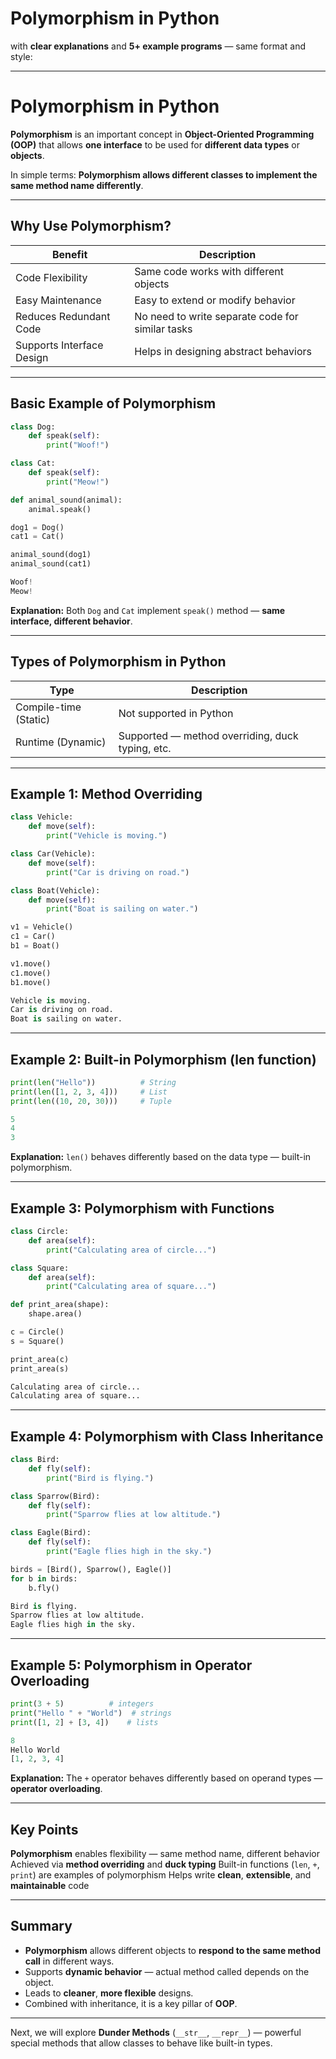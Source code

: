 # Polymorphism in Python

with **clear explanations** and **5+ example programs** — same format and style:

---

# Polymorphism in Python

**Polymorphism** is an important concept in **Object-Oriented Programming (OOP)** that allows **one interface** to be used for **different data types** or **objects**.

In simple terms:
**Polymorphism allows different classes to implement the same method name differently**.

---

## Why Use Polymorphism?

| Benefit                   | Description                                      |
| ------------------------- | ------------------------------------------------ |
| Code Flexibility          | Same code works with different objects           |
| Easy Maintenance          | Easy to extend or modify behavior                |
| Reduces Redundant Code    | No need to write separate code for similar tasks |
| Supports Interface Design | Helps in designing abstract behaviors            |

---

## Basic Example of Polymorphism

```python filename="polymorphism_simple.py" {2, 3, 4, 5, 6, 7, 8, 9}
class Dog:
    def speak(self):
        print("Woof!")

class Cat:
    def speak(self):
        print("Meow!")

def animal_sound(animal):
    animal.speak()

dog1 = Dog()
cat1 = Cat()

animal_sound(dog1)
animal_sound(cat1)
```

```python filename="output.txt"
Woof!
Meow!
```

**Explanation:**
Both `Dog` and `Cat` implement `speak()` method — **same interface, different behavior**.

---

## Types of Polymorphism in Python

| Type                  | Description                                      |
| --------------------- | ------------------------------------------------ |
| Compile-time (Static) | Not supported in Python                          |
| Runtime (Dynamic)     | Supported — method overriding, duck typing, etc. |

---

## Example 1: Method Overriding

```python filename="example1_override.py" {2, 3, 4, 5, 6, 7, 8, 9, 10, 11}
class Vehicle:
    def move(self):
        print("Vehicle is moving.")

class Car(Vehicle):
    def move(self):
        print("Car is driving on road.")

class Boat(Vehicle):
    def move(self):
        print("Boat is sailing on water.")

v1 = Vehicle()
c1 = Car()
b1 = Boat()

v1.move()
c1.move()
b1.move()
```

```python filename="output.txt"
Vehicle is moving.
Car is driving on road.
Boat is sailing on water.
```

---

## Example 2: Built-in Polymorphism (len function)

```python filename="example2_len.py" {2, 3, 4, 5, 6}
print(len("Hello"))          # String
print(len([1, 2, 3, 4]))     # List
print(len((10, 20, 30)))     # Tuple
```

```python filename="output.txt"
5
4
3
```

**Explanation:**
`len()` behaves differently based on the data type — built-in polymorphism.

---

## Example 3: Polymorphism with Functions

```python filename="example3_function_poly.py" {2, 3, 4, 5, 6, 7, 8, 9, 10}
class Circle:
    def area(self):
        print("Calculating area of circle...")

class Square:
    def area(self):
        print("Calculating area of square...")

def print_area(shape):
    shape.area()

c = Circle()
s = Square()

print_area(c)
print_area(s)
```

```python filename="output.txt"
Calculating area of circle...
Calculating area of square...
```

---

## Example 4: Polymorphism with Class Inheritance

```python filename="example4_poly_inheritance.py" {2, 3, 4, 5, 6, 7, 8, 9, 10}
class Bird:
    def fly(self):
        print("Bird is flying.")

class Sparrow(Bird):
    def fly(self):
        print("Sparrow flies at low altitude.")

class Eagle(Bird):
    def fly(self):
        print("Eagle flies high in the sky.")

birds = [Bird(), Sparrow(), Eagle()]
for b in birds:
    b.fly()
```

```python filename="output.txt"
Bird is flying.
Sparrow flies at low altitude.
Eagle flies high in the sky.
```

---

## Example 5: Polymorphism in Operator Overloading

```python filename="example5_operator_overload.py" {2, 3, 4, 5, 6, 7, 8, 9}
print(3 + 5)          # integers
print("Hello " + "World")  # strings
print([1, 2] + [3, 4])    # lists
```

```python filename="output.txt"
8
Hello World
[1, 2, 3, 4]
```

**Explanation:**
The `+` operator behaves differently based on operand types — **operator overloading**.

---

## Key Points

**Polymorphism** enables flexibility — same method name, different behavior
Achieved via **method overriding** and **duck typing**
Built-in functions (`len`, `+`, `print`) are examples of polymorphism
Helps write **clean**, **extensible**, and **maintainable** code

---

## Summary

- **Polymorphism** allows different objects to **respond to the same method call** in different ways.
- Supports **dynamic behavior** — actual method called depends on the object.
- Leads to **cleaner**, **more flexible** designs.
- Combined with inheritance, it is a key pillar of **OOP**.

---

Next, we will explore **Dunder Methods** (`__str__`, `__repr__`) — powerful special methods that allow classes to behave like built-in types.
